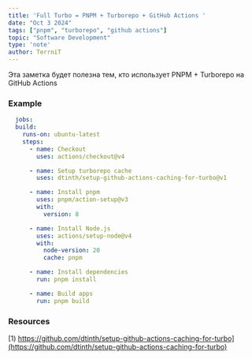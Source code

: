 ```yaml
---
title: 'Full Turbo = PNPM + Turborepo + GitHub Actions '
date: "Oct 3 2024"
tags: ["pnpm", "turborepo", "github actions"]
topic: "Software Development"
type: 'note'
author: TerrniT
---
```



Эта заметка будет полезна тем, кто использует PNPM + Turborepo на GitHub Actions 

### Example   
```yaml
  jobs:
  build:
    runs-on: ubuntu-latest
    steps:
      - name: Checkout
        uses: actions/checkout@v4

      - name: Setup turborepo cache
        uses: dtinth/setup-github-actions-caching-for-turbo@v1

      - name: Install pnpm
        uses: pnpm/action-setup@v3
        with:
          version: 8

      - name: Install Node.js
        uses: actions/setup-node@v4
        with:
          node-version: 20
          cache: pnpm

      - name: Install dependencies
        run: pnpm install

      - name: Build apps
        run: pnpm build

```
   
### Resources
[1) https://github.com/dtinth/setup-github-actions-caching-for-turbo](https://github.com/dtinth/setup-github-actions-caching-for-turbo) 
   
   

